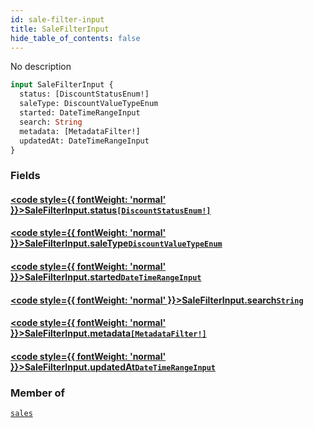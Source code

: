 ```yaml
---
id: sale-filter-input
title: SaleFilterInput
hide_table_of_contents: false
---
```








No description

```graphql
input SaleFilterInput {
  status: [DiscountStatusEnum!]
  saleType: DiscountValueTypeEnum
  started: DateTimeRangeInput
  search: String
  metadata: [MetadataFilter!]
  updatedAt: DateTimeRangeInput
}
```


### Fields

#### [<code style={{ fontWeight: 'normal' }}>SaleFilterInput.<b>status</b></code>](#)<Bullet />[`[DiscountStatusEnum!]`](../../../developer/api-reference/enums/discount-status-enum) <Badge class="secondary" text="list"/> <Badge class="secondary" text="enum"/>
> 
> 

#### [<code style={{ fontWeight: 'normal' }}>SaleFilterInput.<b>saleType</b></code>](#)<Bullet />[`DiscountValueTypeEnum`](../../../developer/api-reference/enums/discount-value-type-enum) <Badge class="secondary" text="enum"/>
> 
> 

#### [<code style={{ fontWeight: 'normal' }}>SaleFilterInput.<b>started</b></code>](#)<Bullet />[`DateTimeRangeInput`](../../../developer/api-reference/inputs/date-time-range-input) <Badge class="secondary" text="input"/>
> 
> 

#### [<code style={{ fontWeight: 'normal' }}>SaleFilterInput.<b>search</b></code>](#)<Bullet />[`String`](../../../developer/api-reference/scalars/string) <Badge class="secondary" text="scalar"/>
> 
> 

#### [<code style={{ fontWeight: 'normal' }}>SaleFilterInput.<b>metadata</b></code>](#)<Bullet />[`[MetadataFilter!]`](../../../developer/api-reference/inputs/metadata-filter) <Badge class="secondary" text="list"/> <Badge class="secondary" text="input"/>
> 
> 

#### [<code style={{ fontWeight: 'normal' }}>SaleFilterInput.<b>updatedAt</b></code>](#)<Bullet />[`DateTimeRangeInput`](../../../developer/api-reference/inputs/date-time-range-input) <Badge class="secondary" text="input"/>
> 
> 



### Member of

[`sales`](../../../developer/api-reference/queries/sales)  <Badge class="secondary" text="query"/>



